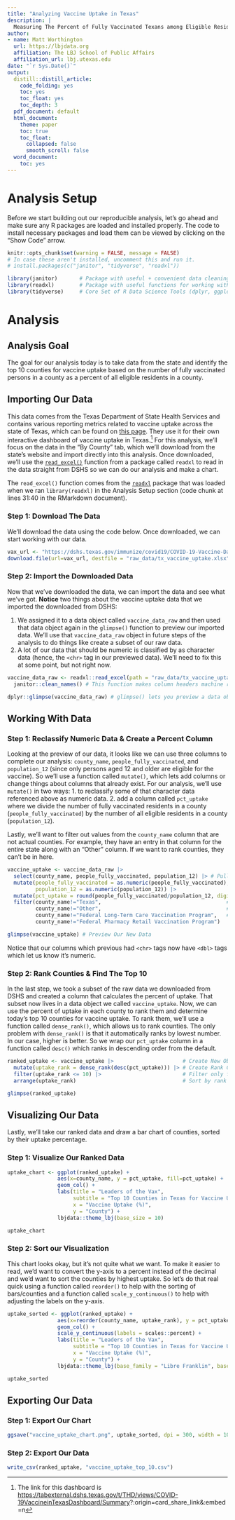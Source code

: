 ```yaml
---
title: "Analyzing Vaccine Uptake in Texas"
description: |
  Measuring The Percent of Fully Vaccinated Texans among Eligible Residents in Texas Counties.
author:
- name: Matt Worthington
  url: https://lbjdata.org
  affiliation: The LBJ School of Public Affairs
  affiliation_url: lbj.utexas.edu
date: "`r Sys.Date()`"
output:
  distill::distill_article:
    code_folding: yes
    toc: yes
    toc_float: yes
    toc_depth: 3
  pdf_document: default
  html_document: 
    theme: paper
    toc: true
    toc_float:
      collapsed: false
      smooth_scroll: false
  word_document:
    toc: yes
---
```


# Analysis Setup

Before we start building out our reproducible analysis, let's go ahead and make sure any R packages are loaded and installed properly. The code to install necessary packages and load them can be viewed by clicking on the "Show Code" arrow.

```r
knitr::opts_chunk$set(warning = FALSE, message = FALSE)
# In case these aren't installed, uncomment this and run it.
# install.packages(c("janitor", "tidyverse", "readxl"))

library(janitor)       # Package with useful + convenient data cleaning functions
library(readxl)        # Package with useful functions for working with Excel Files
library(tidyverse)     # Core Set of R Data Science Tools (dplyr, ggplot2, tidyr, readr, etc.)

```

# Analysis

## Analysis Goal

The goal for our analysis today is to take data from the state and identify the top 10 counties for vaccine uptake based on the number of fully vaccinated persons in a county as a percent of all eligible residents in a county.

## Importing Our Data

This data comes from the Texas Department of State Health Services and contains various reporting metrics related to vaccine uptake across the state of Texas, which can be found on [this page](https://dshs.texas.gov/coronavirus/additionaldata/). They use it for their own interactive dashboard of vaccine uptake in Texas.[^1] For this analysis, we'll focus on the data in the "By County" tab, which we'll download from the state's website and import directly into this analysis. Once downloaded, we'll use the [`read_excel()`](https://readxl.tidyverse.org/reference/read_excel.html) function from a package called `readxl` to read in the data straight from DSHS so we can do our analysis and make a chart.

[^1]: The link for this dashboard is <https://tabexternal.dshs.texas.gov/t/THD/views/COVID-19VaccineinTexasDashboard/Summary>?:origin=card_share_link&:embed=n

<aside>

The `read_excel()` function comes from the [`readxl`](https://readxl.tidyverse.org) package that was loaded when we ran `library(readxl)` in the Analysis Setup section (code chunk at lines 31:40 in the RMarkdown document).

</aside>

### Step 1: Download The Data

We'll download the data using the code below. Once downloaded, we can start working with our data.

```r

vax_url <- "https://dshs.texas.gov/immunize/covid19/COVID-19-Vaccine-Data-by-County.xls" 
download.file(url=vax_url, destfile = "raw_data/tx_vaccine_uptake.xlsx")
```

### Step 2: Import the Downloaded Data

Now that we've downloaded the data, we can import the data and see what we've got. **Notice** two things about the vaccine uptake data that we imported the downloaded from DSHS:

1.  We assigned it to a data object called `vaccine_data_raw` and then used that data object again in the `glimpse()` function to preview our imported data. We'll use that `vaccine_data_raw` object in future steps of the analysis to do things like create a subset of our raw data.
2.  A lot of our data that should be numeric is classified by as character data (hence, the `<chr>` tag in our previewed data). We'll need to fix this at some point, but not right now.

```r

vaccine_data_raw <- readxl::read_excel(path = "raw_data/tx_vaccine_uptake.xlsx", sheet = "By County") |> 
  janitor::clean_names() # This function makes column headers machine readable

dplyr::glimpse(vaccine_data_raw) # glimpse() lets you preview a data object

```

## Working With Data

### Step 1: Reclassify Numeric Data & Create a Percent Column

Looking at the preview of our data, it looks like we can use three columns to complete our analysis: `county_name`, `people_fully_vaccinated`, and `population_12` (since only persons aged 12 and older are eligible for the vaccine). So we'll use a function called `mutate()`, which lets add columns or change things about columns that already exist. For our analysis, we'll use `mutate()` in two ways: 1. to reclassify some of that character data referenced above as numeric data. 2. add a column called `pct_uptake` where we divide the number of fully vaccinated residents in a county (`people_fully_vaccinated`) by the number of all eligible residents in a county (`population_12`).

Lastly, we'll want to filter out values from the `county_name` column that are not actual counties. For example, they have an entry in that column for the entire state along with an "Other" column. If we want to rank counties, they can't be in here.

```r

vaccine_uptake <- vaccine_data_raw |> 
  select(county_name, people_fully_vaccinated, population_12) |> # Pull the three columns we need
  mutate(people_fully_vaccinated = as.numeric(people_fully_vaccinated), # Reclassify Character Data As Numeric 
         population_12 = as.numeric(population_12)) |>
  mutate(pct_uptake = round(people_fully_vaccinated/population_12, digits = 4)) |>  # Create PCT Column
  filter(county_name!="Texas",                                        # Filter out 'Texas' value
         county_name!="Other",                                        # Filter our 'Other' value
         county_name!="Federal Long-Term Care Vaccination Program",   # Filter our Federal Programs
         county_name!="Federal Pharmacy Retail Vaccination Program")

glimpse(vaccine_uptake) # Preview Our New Data

```

Notice that our columns which previous had `<chr>` tags now have `<dbl>` tags which let us know it's numeric.

### Step 2: Rank Counties & Find The Top 10

In the last step, we took a subset of the raw data we downloaded from DSHS and created a column that calculates the percent of uptake. That subset now lives in a data object we called `vaccine_uptake`. Now, we can use the percent of uptake in each county to rank them and determine today's top 10 counties for vaccine uptake. To rank them, we'll use a function called `dense_rank()`, which allows us to rank counties. The only problem with `dense_rank()` is that it automatically ranks by lowest number. In our case, higher is better. So we wrap our `pct_uptake` column in a function called `desc()` which ranks in descending order from the default.

```r

ranked_uptake <- vaccine_uptake |>                      # Create New Object
  mutate(uptake_rank = dense_rank(desc(pct_uptake))) |> # Create Rank Column
  filter(uptake_rank <= 10) |>                          # Filter only for Top 10 counties
  arrange(uptake_rank)                                  # Sort by rank

glimpse(ranked_uptake)

```

## Visualizing Our Data

Lastly, we'll take our ranked data and draw a bar chart of counties, sorted by their uptake percentage.

### Step 1: Visualize Our Ranked Data

```r

uptake_chart <- ggplot(ranked_uptake) +
                aes(x=county_name, y = pct_uptake, fill=pct_uptake) +
                geom_col() +
                labs(title = "Leaders of the Vax",
                     subtitle = "Top 10 Counties in Texas for Vaccine Uptake",
                     x = "Vaccine Uptake (%)",
                     y = "County") +
                lbjdata::theme_lbj(base_size = 10)

uptake_chart

```

### Step 2: Sort our Visualization

This chart looks okay, but it's not quite what we want. To make it easier to read, we'd want to convert the y-axis to a percent instead of the decimal and we'd want to sort the counties by highest uptake. So let's do that real quick using a function called `reorder()` to help with the sorting of bars/counties and a function called `scale_y_continuous()` to help with adjusting the labels on the y-axis.

```r

uptake_sorted <- ggplot(ranked_uptake) +
                aes(x=reorder(county_name, uptake_rank), y = pct_uptake, fill=pct_uptake) +
                geom_col() +
                scale_y_continuous(labels = scales::percent) +
                labs(title = "Leaders of the Vax",
                     subtitle = "Top 10 Counties in Texas for Vaccine Uptake",
                     x = "Vaccine Uptake (%)",
                     y = "County") +
                lbjdata::theme_lbj(base_family = "Libre Franklin", base_size = 10)

uptake_sorted

```

## Exporting Our Data

### Step 1: Export Our Chart

```r
ggsave("vaccine_uptake_chart.png", uptake_sorted, dpi = 300, width = 10, height = 6, bg = "white")
```

### Step 2: Export Our Data

```r
write_csv(ranked_uptake, "vaccine_uptake_top_10.csv")
```
